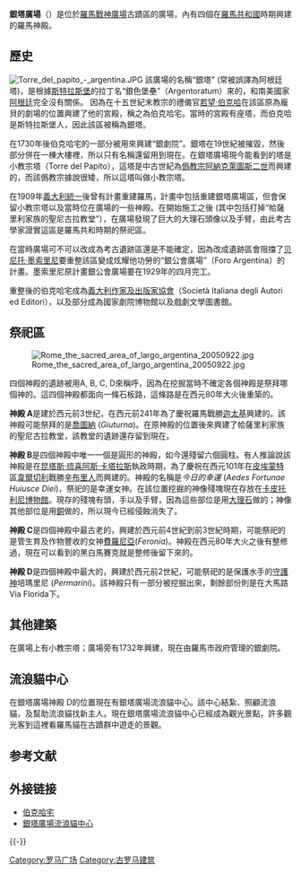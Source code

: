 {{refimprove|time=2013-12-09T07:34:45+00:00}}
'''銀塔廣場'''（{{lang-it|Largo di Torre Argentina}}）是位於[[羅馬|羅馬]][[戰神廣場_(羅馬)|戰神廣場]]古蹟區的廣場，內有四個在[[羅馬共和國|羅馬共和國]]時期興建的羅馬神殿。

==歷史==
[[File:Torre_del_papito_-_argentina.JPG|thumb]]
該廣場的名稱“銀塔” (常被誤譯為阿根廷塔)，是根據[[斯特拉斯堡|斯特拉斯堡]]的拉丁名“銀色堡壘”（Argentoratum）來的，和南美國家[[阿根廷|阿根廷]]完全沒有關係。 因為在十五世紀末教宗的禮儀官[[若望·伯克哈|若望·伯克哈]]在該區原為龐貝的劇場的位置興建了他的宮殿，稱之為伯克哈宅。當時的宮殿有座塔，而伯克哈是斯特拉斯堡人，因此該區被稱為銀塔。

在1730年後伯克哈宅的一部分被用來興建“銀劇院”。銀塔在19世紀被摧毀，然後部分併在一棟大樓裡，所以只有名稱還留用到現在。在銀塔廣場現今能看到的塔是小教宗塔（Torre del Papito），這塔是中古世紀為[[對立教宗|僞教宗]][[阿納克萊圖斯二世|阿納克萊圖斯二世]]而興建的，而該僞教宗據說很矮，所以這塔叫做小教宗塔。

在1909年[[義大利統一|義大利統一]]後曾有計畫重建羅馬，計畫中包括重建銀塔廣場區，但會保留小教宗塔以及當時位在廣場的一些神殿。在開始施工之後 (其中包括打掉“帢薩里利家族的聖尼古拉教堂”），在廣場發現了巨大的大理石頭像以及手臂，由此考古學家證實這區是羅馬共和時期的祭祀區。

在當時廣場可不可以改成為考古遺跡區還是不能確定，因為改成遺跡區會阻擋了[[贝尼托·墨索里尼|贝尼托·墨索里尼]]要重整該區變成炫耀他功勞的“銀公會廣場”（Foro Argentina）的計畫。墨索里尼原計畫銀公會廣場要在1929年的四月完工。

重整後的伯克哈宅成為[[義大利作家及出版家協會|義大利作家及出版家協會]]（Società Italiana degli Autori ed Editori），以及部分成為國家劇院博物館以及戲劇文學圖書館。

==祭祀區==
[[File:Rome_the_sacred_area_of_largo_argentina_20050922.jpg|thumb]]

四個神殿的遺跡被用A, B, C, D來稱呼，因為在挖掘當時不確定各個神殿是祭拜哪個神的。這四個神殿都面向一條石板路，這條路是在西元80年大火後重築的。

'''神殿 A'''是建於西元前3世纪，在西元前241年為了慶祝羅馬戰勝[[迦太基|迦太基]]興建的。該神殿可能祭拜的是[[喬圖納|喬圖納]] (''Giuturna'')。在原神殿的位置後來興建了帢薩里利家族的聖尼古拉教堂，該教堂的遺跡還存留到現在。

'''神殿 B'''是四個神殿中唯一一個是圓形的神殿，如今還殘留六個圓柱。有人推論說該神殿是在[[昆塔斯·琉喜阿斯·卡塔拉斯|昆塔斯·琉喜阿斯·卡塔拉斯]]執政時期，為了慶祝在西元101年在[[皮埃蒙特|皮埃蒙特]]區[[韋爾切利|韋爾切利]]戰勝[[辛布里人|辛布里人]]而興建的。神殿的名稱是''今日的幸運'' (''Aedes Fortunae Huiusce Diei'')，祭祀的是幸運女神。在該位置挖掘的神像殘塊現在存放在[[卡皮托利尼博物館|卡皮托利尼博物館]]。現存的殘塊有頭，手以及手臂，因為這些部位是用[[大理石|大理石]]做的；神像其他部位是用[[銅|銅]]做的，所以現今已經侵蝕消失了。

'''神殿 C'''是四個神殿中最古老的，興建於西元前4世紀到前3世紀時期，可能祭祀的是管生育及作物豐收的女神[[費羅尼亞|費羅尼亞]](''Feronia'')。神殿在西元80年大火之後有整修過，現在可以看到的黑白馬賽克就是整修後留下來的。 

'''神殿 D'''是四個神殿中最大的，興建於西元前2世紀，可能祭祀的是保護水手的[[守護神_(古羅馬)|守護神]]培瑪里尼 (''Permarini'')。該神殿只有一部分被挖掘出來，剩餘部份則是在大馬路Via Florida下。

==其他建築==

在廣場上有小教宗塔；廣場旁有1732年興建，現在由羅馬市政府管理的銀劇院。

==流浪貓中心==
在銀塔廣場神殿 D的位置現在有銀塔廣場流浪貓中心。該中心結紮、照顧流浪貓，及幫助流浪貓找新主人。現在銀塔廣場流浪貓中心已經成為觀光景點，許多觀光客到這裡看羅馬貓在古蹟群中遊走的景觀。

== 参考文献 ==
{{Reflist}}

== 外接链接 ==
{{Commons|Forum Argentina|銀塔廣場}}
* [https://web.archive.org/web/20060623190836/http://www.burcardo.org/palazzetto.html 伯克哈宅]{{it}}{{en}}{{dead link|date=2018年4月 |bot=InternetArchiveBot |fix-attempted=yes }}
* [https://web.archive.org/web/20060721050201/http://www.romancats.de/ 銀塔廣場流浪貓中心]{{it}}{{en}}{{it}}{{de}}{{nl}}

{{-}}
{{罗马地标}}

{{Authority control}}

[[Category:罗马广场|Category:罗马广场]]
[[Category:古罗马建筑|Category:古罗马建筑]]